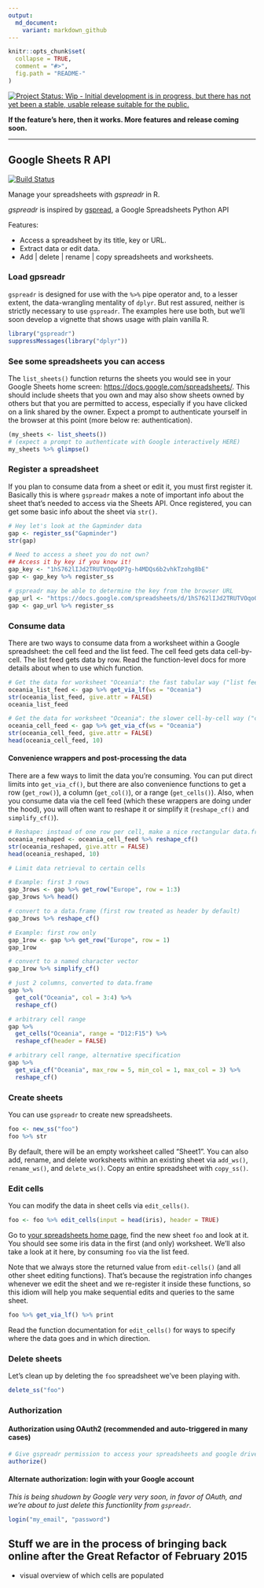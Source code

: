 ```yaml
---
output:
  md_document:
    variant: markdown_github
---
```


<!-- README.md is generated from README.Rmd. Please edit that file -->

```r
knitr::opts_chunk$set(
  collapse = TRUE,
  comment = "#>",
  fig.path = "README-"
)
```

[![Project Status: Wip - Initial development is in progress, but there has not yet been a stable, usable release suitable for the public.](http://www.repostatus.org/badges/0.1.0/wip.svg)](http://www.repostatus.org/#wip)

**If the feature's here, then it works. More features and release coming soon.**

---

Google Sheets R API
---
[![Build Status](https://travis-ci.org/jennybc/gspreadr.png?branch=master)](https://travis-ci.org/jennybc/gspreadr)

Manage your spreadsheets with *gspreadr* in R. 

*gspreadr* is inspired by [gspread](https://github.com/burnash/gspread), a Google Spreadsheets Python API

Features:

  - Access a spreadsheet by its title, key or URL.
  - Extract data or edit data.
  - Add | delete | rename | copy spreadsheets and worksheets.

### Load gpsreadr

`gspreadr` is designed for use with the `%>%` pipe operator and, to a lesser extent, the data-wrangling mentality of `dplyr`. But rest assured, neither is strictly necessary to use `gspreadr`. The examples here use both, but we'll soon develop a vignette that shows usage with plain vanilla R.

```r
library("gspreadr")
suppressMessages(library("dplyr"))
```

### See some spreadsheets you can access

The `list_sheets()` function returns the sheets you would see in your Google Sheets home screen: <https://docs.google.com/spreadsheets/>. This should include sheets that you own and may also show sheets owned by others but that you are permitted to access, especially if you have clicked on a link shared by the owner. Expect a prompt to authenticate yourself in the browser at this point (more below re: authentication).

```r
(my_sheets <- list_sheets())
# (expect a prompt to authenticate with Google interactively HERE)
my_sheets %>% glimpse()
```

### Register a spreadsheet

If you plan to consume data from a sheet or edit it, you must first register it. Basically this is where `gspreadr` makes a note of important info about the sheet that's needed to access via the Sheets API. Once registered, you can get some basic info about the sheet via `str()`.

```r
# Hey let's look at the Gapminder data
gap <- register_ss("Gapminder")
str(gap)

# Need to access a sheet you do not own?
## Access it by key if you know it!
gap_key <- "1hS762lIJd2TRUTVOqoOP7g-h4MDQs6b2vhkTzohg8bE"
gap <- gap_key %>% register_ss

# gspreadr may be able to determine the key from the browser URL
gap_url <- "https://docs.google.com/spreadsheets/d/1hS762lIJd2TRUTVOqoOP7g-h4MDQs6b2vhkTzohg8bE/"
gap <- gap_url %>% register_ss
```

### Consume data

There are two ways to consume data from a worksheet within a Google spreadsheet: the cell feed and the list feed. The cell feed gets data cell-by-cell. The list feed gets data by row. Read the function-level docs for more details about when to use which function.

```r
# Get the data for worksheet "Oceania": the fast tabular way ("list feed")
oceania_list_feed <- gap %>% get_via_lf(ws = "Oceania") 
str(oceania_list_feed, give.attr = FALSE)
oceania_list_feed

# Get the data for worksheet "Oceania": the slower cell-by-cell way ("cell feed")
oceania_cell_feed <- gap %>% get_via_cf(ws = "Oceania") 
str(oceania_cell_feed, give.attr = FALSE)
head(oceania_cell_feed, 10)
```

#### Convenience wrappers and post-processing the data

There are a few ways to limit the data you're consuming. You can put direct limits into `get_via_cf()`, but there are also convenience functions to get a row (`get_row()`), a column (`get_col()`), or a range (`get_cells()`). Also, when you consume data via the cell feed (which these wrappers are doing under the hood), you will often want to reshape it or simplify it (`reshape_cf()` and `simplify_cf()`).

```r
# Reshape: instead of one row per cell, make a nice rectangular data.frame
oceania_reshaped <- oceania_cell_feed %>% reshape_cf()
str(oceania_reshaped, give.attr = FALSE)
head(oceania_reshaped, 10)

# Limit data retrieval to certain cells

# Example: first 3 rows
gap_3rows <- gap %>% get_row("Europe", row = 1:3)
gap_3rows %>% head()

# convert to a data.frame (first row treated as header by default)
gap_3rows %>% reshape_cf()

# Example: first row only
gap_1row <- gap %>% get_row("Europe", row = 1)
gap_1row

# convert to a named character vector
gap_1row %>% simplify_cf()

# just 2 columns, converted to data.frame
gap %>%
  get_col("Oceania", col = 3:4) %>%
  reshape_cf()

# arbitrary cell range
gap %>%
  get_cells("Oceania", range = "D12:F15") %>%
  reshape_cf(header = FALSE)

# arbitrary cell range, alternative specification
gap %>%
  get_via_cf("Oceania", max_row = 5, min_col = 1, max_col = 3) %>%
  reshape_cf()
```

### Create sheets

You can use `gspreadr` to create new spreadsheets.

```r
foo <- new_ss("foo")
foo %>% str
```

By default, there will be an empty worksheet called "Sheet1". You can also add, rename, and delete worksheets within an existing sheet via `add_ws()`, `rename_ws()`, and `delete_ws()`. Copy an entire spreadsheet with `copy_ss()`.

### Edit cells

You can modify the data in sheet cells via `edit_cells()`. 

```r
foo <- foo %>% edit_cells(input = head(iris), header = TRUE)
```

Go to [your spreadsheets home page](https://docs.google.com/spreadsheets/u/0/), find the new sheet `foo` and look at it. You should see some iris data in the first (and only) worksheet. We'll also take a look at it here, by consuming `foo` via the list feed.

Note that we always store the returned value from `edit-cells()` (and all other sheet editing functions). That's because the registration info changes whenever we edit the sheet and we re-register it inside these functions, so this idiom will help you make sequential edits and queries to the same sheet.

```r
foo %>% get_via_lf() %>% print
```

Read the function documentation for `edit_cells()` for ways to specify where the data goes and in which direction.

### Delete sheets

Let's clean up by deleting the `foo` spreadsheet we've been playing with.

```r
delete_ss("foo")
```

### Authorization

#### Authorization using OAuth2 (recommended and auto-triggered in many cases)

```r
# Give gspreadr permission to access your spreadsheets and google drive
authorize() 
```

#### Alternate authorization: login with your Google account

*This is being shudown by Google very very soon, in favor of OAuth, and we're about to just delete this functionlity from `gspreadr`.*

```r
login("my_email", "password")
```
  
Stuff we are in the process of bringing back online after the Great Refactor of February 2015
---

  * visual overview of which cells are populated
